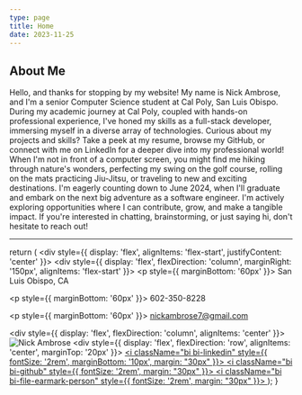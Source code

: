 ```yaml
---
type: page
title: Home
date: 2023-11-25
---
```


## About Me

Hello, and thanks for stopping by my website! My name is Nick Ambrose, and I'm a senior Computer Science student at Cal Poly, San Luis Obispo.
During my academic journey at Cal Poly, coupled with hands-on professional experience, I've honed my skills as a full-stack developer, 
immersing myself in a diverse array of technologies. Curious about my projects and skills? Take a peek at my resume, browse my GitHub, 
or connect with me on LinkedIn for a deeper dive into my professional world! When I'm not in front of 
a computer screen, you might find me hiking through nature's wonders, perfecting my swing on the golf course, rolling on the mats practicing Jiu-Jitsu, 
or traveling to new and exciting destinations. I'm eagerly counting down to June 2024, when I'll graduate and embark on the next big adventure as a software engineer. 
I'm actively exploring opportunities where I can contribute, grow, and make a tangible impact. If you're interested in chatting, brainstorming, or just saying hi, don't
hesitate to reach out!




---

  return (
    <div style={{ display: 'flex', alignItems: 'flex-start', justifyContent: 'center' }}>
      <div style={{ display: 'flex', flexDirection: 'column', marginRight: '150px', alignItems: 'flex-start' }}>
        <p style={{ marginBottom: '60px' }}><i className="bi bi-geo-alt-fill"></i> San Luis Obispo, CA</p>
        <p style={{ marginBottom: '60px' }}><i className="bi bi-telephone-fill"></i> 602-350-8228</p>
        <p style={{ marginBottom: '60px' }}><i className="bi bi-envelope-fill"></i> nickambrose7@gmail.com</p>
      </div>
      <div style={{ display: 'flex', flexDirection: 'column', alignItems: 'center' }}>
        <Image
          src="/images/headShot.jpg"
          alt="Nick Ambrose"
          width={250}
          height={400}
          priority
          className="next-image"
        />
        <div style={{ display: 'flex', flexDirection: 'row', alignItems: 'center', marginTop: '20px' }}>
          <a href="https://www.linkedin.com/in/nick-ambrose-70a5101ba/" target="_blank">
            <i className="bi bi-linkedin" style={{ fontSize: '2rem', marginBottom: '10px', margin: "30px" }}></i>
          </a>
          <a href="https://github.com/nickambrose7" target="_blank">
            <i className="bi bi-github" style={{ fontSize: '2rem', margin: "30px" }}></i>
          </a>
          <a href="/files/resume.pdf" target="_blank">
            <i className="bi bi-file-earmark-person" style={{ fontSize: '2rem', margin: "30px" }}></i>
          </a>
        </div>
      </div>
    </div>
  );
}

<PersonalInfo />

